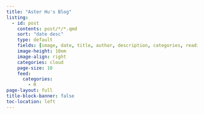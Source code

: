 ```yaml
---
title: "Aster Hu's Blog"
listing:
  - id: post
    contents: post/*/*.qmd
    sort: "date desc"
    type: default
    fields: [image, date, title, author, description, categories, reading-time]
    image-height: 10em
    image-align: right
    categories: cloud
    page-size: 10
    feed:  
      categories: 
        - R
page-layout: full
title-block-banner: false
toc-location: left
---
```


::: {#post}
:::
